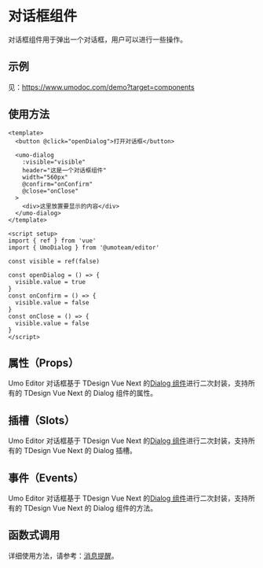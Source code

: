 # 对话框组件

对话框组件用于弹出一个对话框，用户可以进行一些操作。

## 示例

见：https://www.umodoc.com/demo?target=components

## 使用方法

```vue
<template>
  <button @click="openDialog">打开对话框</button>

  <umo-dialog
    :visible="visible"
    header="这是一个对话框组件"
    width="560px"
    @confirm="onConfirm"
    @close="onClose"
  >
    <div>这里放置要显示的内容</div>
  </umo-dialog>
</template>

<script setup>
import { ref } from 'vue'
import { UmoDialog } from '@umoteam/editor'

const visible = ref(false)

const openDialog = () => {
  visible.value = true
}
const onConfirm = () => {
  visible.value = false
}
const onClose = () => {
  visible.value = false
}
</script>
```

## 属性（Props）

Umo Editor 对话框基于 TDesign Vue Next 的[Dialog 组件](https://tdesign.tencent.com/vue-next/components/dialog?tab=api)进行二次封装，支持所有的 TDesign Vue Next 的 Dialog 组件的属性。

## 插槽（Slots）

Umo Editor 对话框基于 TDesign Vue Next 的[Dialog 组件](https://tdesign.tencent.com/vue-next/components/dialog?tab=api)进行二次封装，支持所有的 TDesign Vue Next 的 Dialog 插槽。

## 事件（Events）

Umo Editor 对话框基于 TDesign Vue Next 的[Dialog 组件](https://tdesign.tencent.com/vue-next/components/dialog?tab=api)进行二次封装，支持所有的 TDesign Vue Next 的 Dialog 组件的方法。

## 函数式调用

详细使用方法，请参考：[消息提醒](../notifications)。
